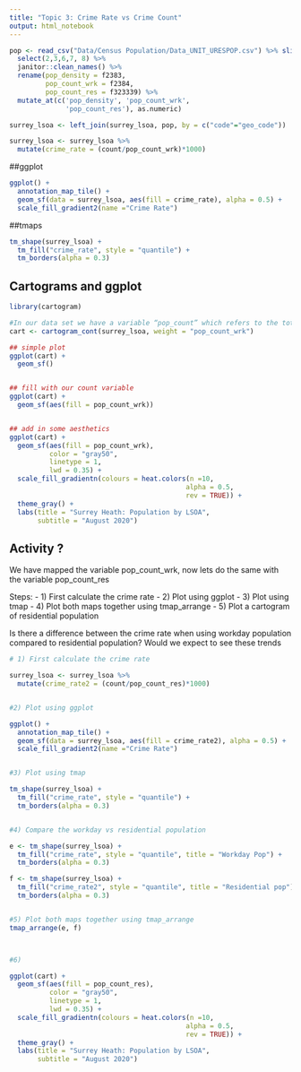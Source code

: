 ```yaml
---
title: "Topic 3: Crime Rate vs Crime Count"
output: html_notebook
---
```




```r
pop <- read_csv("Data/Census Population/Data_UNIT_URESPOP.csv") %>% slice(3:57) %>% 
  select(2,3,6,7, 8) %>%
  janitor::clean_names() %>%
  rename(pop_density = f2383, 
         pop_count_wrk = f2384, 
         pop_count_res = f323339) %>% 
  mutate_at(c('pop_density', 'pop_count_wrk',
              'pop_count_res'), as.numeric)
```



```r
surrey_lsoa <- left_join(surrey_lsoa, pop, by = c("code"="geo_code"))

```



```r
surrey_lsoa <- surrey_lsoa %>% 
  mutate(crime_rate = (count/pop_count_wrk)*1000)

```



##ggplot

```r
ggplot() + 
  annotation_map_tile() + 
  geom_sf(data = surrey_lsoa, aes(fill = crime_rate), alpha = 0.5) + 
  scale_fill_gradient2(name ="Crime Rate")
```



##tmaps 

```r
tm_shape(surrey_lsoa) + 
  tm_fill("crime_rate", style = "quantile") + 
  tm_borders(alpha = 0.3)
```




## Cartograms and ggplot


```r
library(cartogram)

#In our data set we have a variable “pop_count” which refers to the total number of people in our LSOA 
cart <- cartogram_cont(surrey_lsoa, weight = "pop_count_wrk")   

## simple plot 
ggplot(cart) + 
  geom_sf()


## fill with our count variable 
ggplot(cart) + 
  geom_sf(aes(fill = pop_count_wrk))


## add in some aesthetics 
ggplot(cart) + 
  geom_sf(aes(fill = pop_count_wrk), 
          color = "gray50", 
          linetype = 1, 
          lwd = 0.35) + 
  scale_fill_gradientn(colours = heat.colors(n =10, 
                                            alpha = 0.5, 
                                            rev = TRUE)) + 
  theme_gray() + 
  labs(title = "Surrey Heath: Population by LSOA", 
       subtitle = "August 2020")
```







## Activity ? 

We have mapped the variable pop_count_wrk, now lets do the same with the variable pop_count_res

Steps: 
- 1) First calculate the crime rate 
- 2) Plot using ggplot 
- 3) Plot using tmap 
- 4) Plot both maps together using tmap_arrange 
- 5) Plot a cartogram of residential population

Is there a difference between the crime rate when using workday population compared to residential population? Would we expect to see these trends




```r
# 1) First calculate the crime rate 

surrey_lsoa <- surrey_lsoa %>% 
  mutate(crime_rate2 = (count/pop_count_res)*1000)


#2) Plot using ggplot 

ggplot() + 
  annotation_map_tile() + 
  geom_sf(data = surrey_lsoa, aes(fill = crime_rate2), alpha = 0.5) + 
  scale_fill_gradient2(name ="Crime Rate")


#3) Plot using tmap 

tm_shape(surrey_lsoa) + 
  tm_fill("crime_rate", style = "quantile") + 
  tm_borders(alpha = 0.3)


#4) Compare the workday vs residential population 

e <- tm_shape(surrey_lsoa) + 
  tm_fill("crime_rate", style = "quantile", title = "Workday Pop") + 
  tm_borders(alpha = 0.3)

f <- tm_shape(surrey_lsoa) + 
  tm_fill("crime_rate2", style = "quantile", title = "Residential pop") + 
  tm_borders(alpha = 0.3)


#5) Plot both maps together using tmap_arrange 
tmap_arrange(e, f)



#6) 

ggplot(cart) + 
  geom_sf(aes(fill = pop_count_res), 
          color = "gray50", 
          linetype = 1, 
          lwd = 0.35) + 
  scale_fill_gradientn(colours = heat.colors(n =10, 
                                            alpha = 0.5, 
                                            rev = TRUE)) + 
  theme_gray() + 
  labs(title = "Surrey Heath: Population by LSOA", 
       subtitle = "August 2020")

```
 

